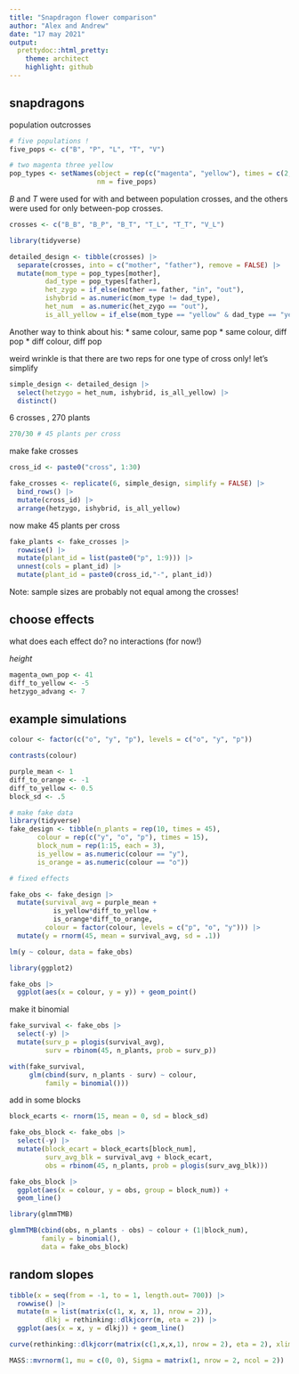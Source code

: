 ```yaml
---
title: "Snapdragon flower comparison"
author: "Alex and Andrew"
date: "17 may 2021"
output:
  prettydoc::html_pretty:
    theme: architect
    highlight: github
---
```


## snapdragons

population outcrosses

```r
# five populations !
five_pops <- c("B", "P", "L", "T", "V")

# two magenta three yellow
pop_types <- setNames(object = rep(c("magenta", "yellow"), times = c(2, 3)),
                      nm = five_pops)

```

*B* and *T* were used for with and between population crosses, and the others were used for only between-pop crosses.


```r
crosses <- c("B_B", "B_P", "B_T", "T_L", "T_T", "V_L")

library(tidyverse)

detailed_design <- tibble(crosses) |> 
  separate(crosses, into = c("mother", "father"), remove = FALSE) |> 
  mutate(mom_type = pop_types[mother],
         dad_type = pop_types[father],
         het_zygo = if_else(mother == father, "in", "out"),
         ishybrid = as.numeric(mom_type != dad_type),
         het_num  = as.numeric(het_zygo == "out"),
         is_all_yellow = if_else(mom_type == "yellow" & dad_type == "yellow", 1, 0))
```

Another way to think about his: 
* same colour, same pop
* same colour, diff pop
* diff colour, diff pop

weird wrinkle is that there are two reps for one type of cross only! let's simplify

```r
simple_design <- detailed_design |> 
  select(hetzygo = het_num, ishybrid, is_all_yellow) |> 
  distinct()
```

6 crosses , 270 plants


```r
270/30 # 45 plants per cross
```

make fake crosses
```r
cross_id <- paste0("cross", 1:30)

fake_crosses <- replicate(6, simple_design, simplify = FALSE) |> 
  bind_rows() |> 
  mutate(cross_id) |> 
  arrange(hetzygo, ishybrid, is_all_yellow)

```

now make 45 plants per cross

```r
fake_plants <- fake_crosses |> 
  rowwise() |> 
  mutate(plant_id = list(paste0("p", 1:9))) |> 
  unnest(cols = plant_id) |> 
  mutate(plant_id = paste0(cross_id,"-", plant_id))
```

Note: sample sizes are probably not equal among the crosses!

## choose effects

what does each effect do? no interactions (for now!)

*height*

```r
magenta_own_pop <- 41
diff_to_yellow <- -5
hetzygo_advang <- 7
```


## example simulations

```r
colour <- factor(c("o", "y", "p"), levels = c("o", "y", "p"))

contrasts(colour)

```

```r
purple_mean <- 1
diff_to_orange <- -1
diff_to_yellow <- 0.5
block_sd <- .5

# make fake data
library(tidyverse)
fake_design <- tibble(n_plants = rep(10, times = 45),
       colour = rep(c("y", "o", "p"), times = 15),
       block_num = rep(1:15, each = 3),
       is_yellow = as.numeric(colour == "y"),
       is_orange = as.numeric(colour == "o"))

# fixed effects

fake_obs <- fake_design |> 
  mutate(survival_avg = purple_mean + 
           is_yellow*diff_to_yellow + 
           is_orange*diff_to_orange,
         colour = factor(colour, levels = c("p", "o", "y"))) |> 
  mutate(y = rnorm(45, mean = survival_avg, sd = .1))

lm(y ~ colour, data = fake_obs)

library(ggplot2)

fake_obs |> 
  ggplot(aes(x = colour, y = y)) + geom_point()

```

make it binomial


```r
fake_survival <- fake_obs |> 
  select(-y) |> 
  mutate(surv_p = plogis(survival_avg),
         surv = rbinom(45, n_plants, prob = surv_p))

with(fake_survival,
     glm(cbind(surv, n_plants - surv) ~ colour,
         family = binomial()))

```

add in some blocks

```r

block_ecarts <- rnorm(15, mean = 0, sd = block_sd)

fake_obs_block <- fake_obs |> 
  select(-y) |> 
  mutate(block_ecart = block_ecarts[block_num],
         surv_avg_blk = survival_avg + block_ecart,
         obs = rbinom(45, n_plants, prob = plogis(surv_avg_blk)))

fake_obs_block |> 
  ggplot(aes(x = colour, y = obs, group = block_num)) + 
  geom_line()
```


```r
library(glmmTMB)

glmmTMB(cbind(obs, n_plants - obs) ~ colour + (1|block_num),
        family = binomial(),
        data = fake_obs_block)

```

## random slopes

```r
tibble(x = seq(from = -1, to = 1, length.out= 700)) |> 
  rowwise() |> 
  mutate(m = list(matrix(c(1, x, x, 1), nrow = 2)),
         dlkj = rethinking::dlkjcorr(m, eta = 2)) |> 
  ggplot(aes(x = x, y = dlkj)) + geom_line()

curve(rethinking::dlkjcorr(matrix(c(1,x,x,1), nrow = 2), eta = 2), xlim = c(.1, .9))

MASS::mvrnorm(1, mu = c(0, 0), Sigma = matrix(1, nrow = 2, ncol = 2))
```


